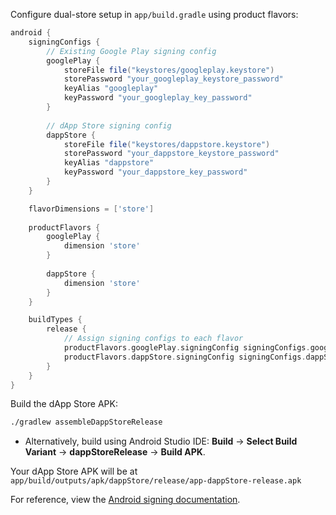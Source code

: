 Configure dual-store setup in `app/build.gradle` using product flavors:

```gradle
android {
    signingConfigs {
        // Existing Google Play signing config
        googlePlay {
            storeFile file("keystores/googleplay.keystore")
            storePassword "your_googleplay_keystore_password"
            keyAlias "googleplay"
            keyPassword "your_googleplay_key_password"
        }
        
        // dApp Store signing config
        dappStore {
            storeFile file("keystores/dappstore.keystore")
            storePassword "your_dappstore_keystore_password"
            keyAlias "dappstore"
            keyPassword "your_dappstore_key_password"
        }
    }

    flavorDimensions = ['store']
    
    productFlavors {
        googlePlay {
            dimension 'store'
        }
        
        dappStore {
            dimension 'store'
        }
    }

    buildTypes { 
        release {
            // Assign signing configs to each flavor
            productFlavors.googlePlay.signingConfig signingConfigs.googlePlay
            productFlavors.dappStore.signingConfig signingConfigs.dappStore
        }
    }
}
```

Build the dApp Store APK:
```bash
./gradlew assembleDappStoreRelease
```

- Alternatively, build using Android Studio IDE: **Build** → **Select Build Variant** → **dappStoreRelease** → **Build APK**.

Your dApp Store APK will be at `app/build/outputs/apk/dappStore/release/app-dappStore-release.apk`

For reference, view the [Android signing documentation](https://developer.android.com/studio/publish/app-signing#gradle-sign).
